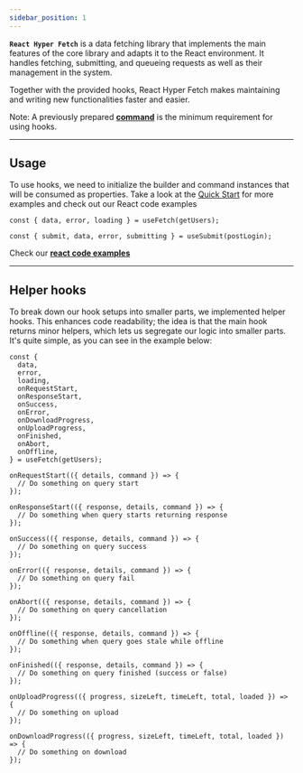 ```yaml
---
sidebar_position: 1
---
```


**`React Hyper Fetch`** is a data fetching library that implements the main features of the core library and adapts
it to the React environment. It handles fetching, submitting, and queueing requests as well as their management
in the system.

Together with the provided hooks, React Hyper Fetch makes maintaining and writing new functionalities faster and easier.

Note: A previously prepared [**command**](/docs/Architecture/Command) is the minimum requirement for using hooks.

---

## Usage

To use hooks, we need to initialize the builder and command instances that will be consumed as properties. Take a
look at the [Quick Start](/docs/Getting%20Started/Quick%20Start) for more examples and check out our React code examples

```tsx
const { data, error, loading } = useFetch(getUsers);
```

```tsx
const { submit, data, error, submitting } = useSubmit(postLogin);
```

Check our **[react code examples](/guides/React/Fetching)**

---

## Helper hooks

To break down our hook setups into smaller parts, we implemented helper hooks. This enhances code readability;
the idea is that the main hook returns minor helpers, which lets us segregate our logic into smaller parts.
It's quite simple, as you can see in the example below:

```tsx
const {
  data,
  error,
  loading,
  onRequestStart,
  onResponseStart,
  onSuccess,
  onError,
  onDownloadProgress,
  onUploadProgress,
  onFinished,
  onAbort,
  onOffline,
} = useFetch(getUsers);

onRequestStart(({ details, command }) => {
  // Do something on query start
});

onResponseStart(({ response, details, command }) => {
  // Do something when query starts returning response
});

onSuccess(({ response, details, command }) => {
  // Do something on query success
});

onError(({ response, details, command }) => {
  // Do something on query fail
});

onAbort(({ response, details, command }) => {
  // Do something on query cancellation
});

onOffline(({ response, details, command }) => {
  // Do something when query goes stale while offline
});

onFinished(({ response, details, command }) => {
  // Do something on query finished (success or false)
});

onUploadProgress(({ progress, sizeLeft, timeLeft, total, loaded }) => {
  // Do something on upload
});

onDownloadProgress(({ progress, sizeLeft, timeLeft, total, loaded }) => {
  // Do something on download
});
```
